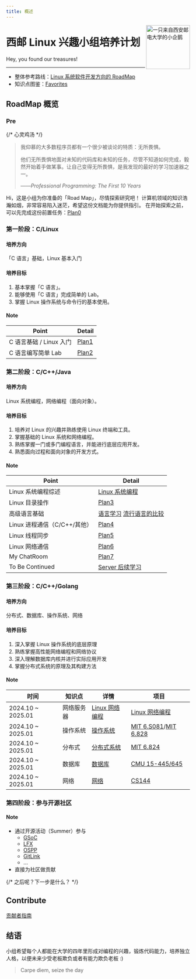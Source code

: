 ```yaml
---
title: 概述
---
```


<img
  src="https://www.xiyoulinux.com/logo2023_compressed.webp"
  alt="一只来自西安邮电大学的小企鹅"
  width="120"
  align="right"
/>

# 西邮 Linux 兴趣小组培养计划


<Callout emoji="✨">Hey, you found our treasures!</Callout>

---

- 整体参考路线：[Linux 系统软件开发方向的 RoadMap](https://github.com/xiyou-linuxer/Plan/issues/1)
- 知识点图鉴：[Favorites](https://github.com/xiyou-linuxer/Favorites)

## RoadMap 概览

### Pre

{/* 心灵鸡汤 */}

> 我仰慕的大多数程序员都有一个很少被谈论的特质：无所畏惧。
>
> 他们无所畏惧地面对未知的代码库和未知的任务，尽管不知道如何完成，毅然开始着手做某事。让自己变得无所畏惧，是我发现的最好的学习加速器之一。
>
> ——_Professional Programming: The First 10 Years_

Hi，这是小组为你准备的「Road Map」，尽情探索研究吧！
计算机领域的知识浩瀚如烟，非常容易陷入迷茫，希望这份文档能为你提供指引。
在开始探索之前，可以先完成这份前置任务：[Plan0](./plan/plan0.md)

### 第一阶段：C/Linux

#### 培养方向

「C 语言」基础，Linux 基本入门

#### 培养目标

1. 基本掌握「C 语言」。
2. 能够使用「C 语言」完成简单的 Lab。
3. 掌握 Linux 操作系统与命令行的基本使用。

#### Note

| Point                   | Detail                           |
| ----------------------- | -------------------------------- |
| C 语言基础 / Linux 入门 | [Plan1](./plan/plan1-c-begin.md) |
| C 语言编写简单 Lab      | [Plan2](./plan/plan2-strbuf.md)  |

### 第二阶段：C/C++/Java

#### 培养方向

Linux 系统编程，网络编程（面向对象）。

#### 培养目标

1. 培养对 Linux 的兴趣并熟练使用 Linux 终端和工具。
2. 掌握基础的 Linux 系统和网络编程。
3. 熟练掌握一门或多门编程语言，并能进行底层应用开发。
4. 熟悉面向过程和面向对象的开发方式。

#### Note

| Point                        | Detail                                                                                    |
| ---------------------------- | ----------------------------------------------------------------------------------------- |
| Linux 系统编程综述           | [Linux 系统编程](preparation/linux-system-programming.md)                                 |
| Linux 目录操作               | [Plan3](plan/plan3-ls.md)                                                                 |
| 高级语言基础                 | [语言学习](preparation/languages.md) [流行语言的比较](preparation/language-comparison.md) |
| Linux 进程通信（C/C++/其他） | [Plan4](plan/plan4-shell.md)                                                              |
| Linux 线程同步               | [Plan5](plan/plan5-thread.md)                                                             |
| Linux 网络通信               | [Plan6](plan/plan6-network.md)                                                            |
| My ChatRoom                  | [Plan7](plan/plan7-chatroom.md)                                                           |
| To Be Continued              | [Server 后续学习](plan/plan8-server.md)                                                   |

### 第三阶段：C/C++/Golang

#### 培养方向

分布式、数据库、操作系统、网络

#### 培养目标

1. 深入掌握 Linux 操作系统的底层原理
2. 熟练掌握高性能网络编程和网络协议
3. 深入理解数据库内核并进行实际应用开发
4. 掌握分布式系统的原理及其构建方法

#### Note

| 时间              | 知识点     | 详情                                                       | 项目                                                                                                             |
| ----------------- | ---------- | ---------------------------------------------------------- | ---------------------------------------------------------------------------------------------------------------- |
| 2024.10 ~ 2025.01 | 网络服务器 | [Linux 网络编程](preparation/linux-network-programming.md) | [Linux 网络编程](preparation/linux-network-programming.md#homework)                                              |
| 2024.10 ~ 2025.01 | 操作系统   | [操作系统](preparation/os.md)                              | [MIT 6.S081](https://pdos.csail.mit.edu/6.S081)/[MIT 6.828](https://pdos.csail.mit.edu/6.828/2018/schedule.html) |
| 2024.10 ~ 2025.01 | 分布式     | [分布式系统](preparation/distributed-systems.md)           | [MIT 6.824](https://pdos.csail.mit.edu/6.824/)                                                                   |
| 2024.10 ~ 2025.01 | 数据库     | [数据库](preparation/database.md)                          | [CMU 15-445/645](https://15445.courses.cs.cmu.edu)                                                               |
| 2024.10 ~ 2025.01 | 网络       | [网络](preparation/network.md)                             | [CS144](https://cs144.github.io/)                                                                                |

### 第四阶段：参与开源社区

#### Note

- 通过开源活动（Summer）参与
  - [GSoC](https://summerofcode.withgoogle.com/)
  - [LFX](https://lfx.linuxfoundation.org/)
  - [OSPP](https://summer-ospp.ac.cn/)
  - [GitLink](https://www.gitlink.org.cn/glcc)
  - ...
- 直接为社区做贡献

{/* 之后呢？下一步是什么？ */}

## Contribute

[贡献者指南](/contribute.md)

## 结语

小组希望每个人都能在大学的四年里形成对编程的兴趣，锻炼代码能力，培养独立人格，以便未来少受老板欺负或者有能力欺负老板 :)

> Carpe diem, seize the day
